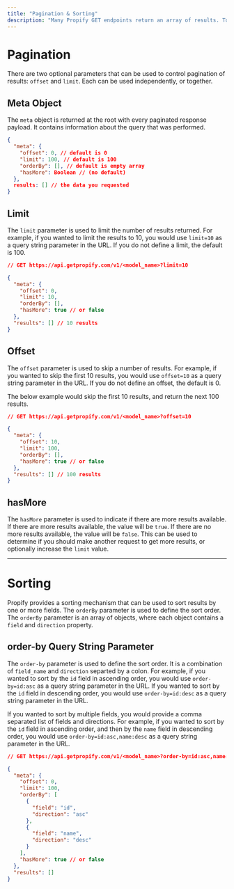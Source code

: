```yaml
---
title: "Pagination & Sorting"
description: "Many Propify GET endpoints return an array of results. To make it easier to work with these results, we provide standard pagination and sorting options to be used in the query string."
---
```


# Pagination
There are two optional parameters that can be used to control pagination of results: `offset` and `limit`. Each can be used independently, or together.

## Meta Object
The `meta` object is returned at the root with every paginated response payload. It contains information about the query that was performed.

```json Example meta object
{
  "meta": {
    "offset": 0, // default is 0
    "limit": 100, // default is 100
    "orderBy": [], // default is empty array
    "hasMore": Boolean // (no default)
  },
  results: [] // the data you requested
}
```

## Limit
The `limit` parameter is used to limit the number of results returned. For example, if you wanted to limit the results to 10, you would use `limit=10` as a query string parameter in the URL. If you do not define a limit, the default is 100.

```json Example use of limit
// GET https://api.getpropify.com/v1/<model_name>?limit=10

{
  "meta": {
    "offset": 0,
    "limit": 10,
    "orderBy": [],
    "hasMore": true // or false
  },
  "results": [] // 10 results
}
```

## Offset
The `offset` parameter is used to skip a number of results. For example, if you wanted to skip the first 10 results, you would use `offset=10` as a query string parameter in the URL. If you do not define an offset, the default is 0.

The below example would skip the first 10 results, and return the next 100 results.

```json Example use of offset
// GET https://api.getpropify.com/v1/<model_name>?offset=10

{
  "meta": {
    "offset": 10,
    "limit": 100,
    "orderBy": [],
    "hasMore": true // or false
  },
  "results": [] // 100 results
}
```

## hasMore
The `hasMore` parameter is used to indicate if there are more results available. If there are more results available, the value will be `true`. If there are no more results available, the value will be `false`. This can be used to determine if you should make another request to get more results, or optionally increase the `limit` value.

---

# Sorting
Propify provides a sorting mechanism that can be used to sort results by one or more fields. The `orderBy` parameter is used to define the sort order. The `orderBy` parameter is an array of objects, where each object contains a `field` and `direction` property.

## order-by Query String Parameter
The `order-by` parameter is used to define the sort order. It is a combination of `field_name` and `direction` separted by a colon. For example, if you wanted to sort by the `id` field in ascending order, you would use `order-by=id:asc` as a query string parameter in the URL. If you wanted to sort by the `id` field in descending order, you would use `order-by=id:desc` as a query string parameter in the URL.

If you wanted to sort by multiple fields, you would provide a comma separated list of fields and directions. For example, if you wanted to sort by the `id` field in ascending order, and then by the `name` field in descending order, you would use `order-by=id:asc,name:desc` as a query string parameter in the URL.

```json Example use of order-by
// GET https://api.getpropify.com/v1/<model_name>?order-by=id:asc,name:desc

{
  "meta": {
    "offset": 0,
    "limit": 100,
    "orderBy": [
      {
        "field": "id",
        "direction": "asc"
      },
      {
        "field": "name",
        "direction": "desc"
      }
    ],
    "hasMore": true // or false
  },
  "results": []
}
```